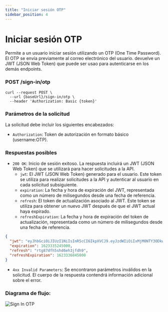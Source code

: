 ```yaml
---
title: "Iniciar sesión OTP"
sidebar_position: 4
---
```


# Iniciar sesión OTP

Permite a un usuario iniciar sesión utilizando un OTP (One Time Password). El OTP se envía previamente al correo electrónico del usuario. devuelve un JWT (JSON Web Token) que puede ser usao para autenticarse en los demás endpoints.

### <span>POST</span> /sign-in/otp

```
curl --request POST \
  --url {baseUrl}/sign-in/otp \
  --header 'Authorization: Basic {token}'
```

### Parámetros de la solicitud

La solicitud debe incluir los siguientes encabezados:

- `Authorization`: Token de autorización en formato básico (username:OTP).

### Respuestas posibles

- `200 OK`: Inicio de sesión exitoso. La respuesta incluirá un JWT (JSON Web Token) que se utilizará para hacer solicitudes a la API.
  - `jwt`: El JWT (JSON Web Token) generado para el usuario. Este token se utiliza para realizar solicitudes a la API y autenticar al usuario en cada solicitud subsiguiente.
  - `expiration`: La fecha y hora de expiración del JWT, representada como un número de milisegundos desde una fecha de referencia.
  - `refresh`: El token de actualización asociado al JWT. Este token se utiliza para obtener un nuevo JWT después de que el JWT actual haya expirado.
  - `refreshExpiration`: La fecha y hora de expiración del token de actualización, representada como un número de milisegundos desde una fecha de referencia.

```json
{
  "jwt": "eyJhbGciOiJIUzI1NiIsInR5cCI6IkpXVCJ9.eyJzdWIiOiIxMjM0NTY3ODkwIiwibmFtZSI6IkpvaG4gRG9lIiwiaWF0IjoxNjIzMzM0NjQ1LCJleHAiOjE2MjMzMzUyNDUsInJlZnJlc2giOmZhbHNlLCJyZWZyZXNoRXhwaXJhdGlvbiI6MTYyMzMzNTI0NX0.4LrTCHjvgZUFGMjL4bWGGOD06Jg5yInyvUGY7FlmkG8",
  "expiration": 1623335245000,
  "refresh": "rtg87dfh5shd6eh3jfdh9",
  "refreshExpiration": 1623336845000
}
```

- `4xx Invalid Parameters`: Se encontraron parámetros inválidos en la solicitud. El cuerpo de la respuesta contendrá información adicional sobre el error.

### Diagrama de flujo:

![Sign In OTP](./signinOTP.png)
